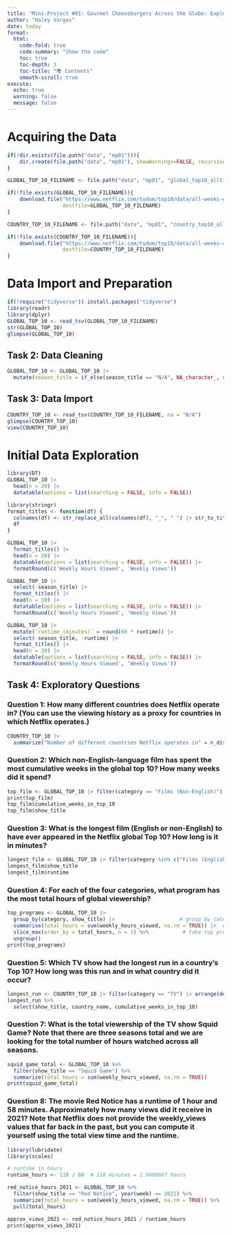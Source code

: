 ```yaml
---
title: "Mini-Project #01: Gourmet Cheeseburgers Across the Globe: Exploring the Most Popular Programming on Netflix"
author: "Haley Vargas"
date: today
format:
  html:
    code-fold: true
    code-summary: "Show the code"
    toc: true
    toc-depth: 3
    toc-title: "📚 Contents"
    smooth-scroll: true
execute:
  echo: true
  warning: false
  message: false
---
```

# Acquiring the Data
```r
if(!dir.exists(file.path("data", "mp01"))){
    dir.create(file.path("data", "mp01"), showWarnings=FALSE, recursive=TRUE)
}

GLOBAL_TOP_10_FILENAME <- file.path("data", "mp01", "global_top10_alltime.csv")

if(!file.exists(GLOBAL_TOP_10_FILENAME)){
    download.file("https://www.netflix.com/tudum/top10/data/all-weeks-global.tsv", 
                  destfile=GLOBAL_TOP_10_FILENAME)
}

COUNTRY_TOP_10_FILENAME <- file.path("data", "mp01", "country_top10_alltime.csv")

if(!file.exists(COUNTRY_TOP_10_FILENAME)){
    download.file("https://www.netflix.com/tudum/top10/data/all-weeks-countries.tsv", 
                  destfile=COUNTRY_TOP_10_FILENAME)
}
```

# Data Import and Preparation
```r
if(!require("tidyverse")) install.packages("tidyverse")
library(readr)
library(dplyr)
GLOBAL_TOP_10 <- read_tsv(GLOBAL_TOP_10_FILENAME)
str(GLOBAL_TOP_10)
glimpse(GLOBAL_TOP_10)
```

## Task 2: Data Cleaning
```r
GLOBAL_TOP_10 <- GLOBAL_TOP_10 |>
  mutate(season_title = if_else(season_title == "N/A", NA_character_, season_title))
```

## Task 3: Data Import
```r
COUNTRY_TOP_10 <- read_tsv(COUNTRY_TOP_10_FILENAME, na = "N/A")
glimpse(COUNTRY_TOP_10)
view(COUNTRY_TOP_10)
```

# Initial Data Exploration
```r
library(DT)
GLOBAL_TOP_10 |>
  head(n = 20) |>
  datatable(options = list(searching = FALSE, info = FALSE))
```
```r
library(stringr)
format_titles <- function(df) {
  colnames(df) <- str_replace_all(colnames(df), "_", " ") |> str_to_title()
  df
}

GLOBAL_TOP_10 |>
  format_titles() |>
  head(n = 20) |>
  datatable(options = list(searching = FALSE, info = FALSE)) |>
  formatRound(c('Weekly Hours Viewed', 'Weekly Views'))
```
```r
GLOBAL_TOP_10 |>
  select(-season_title) |>
  format_titles() |>
  head(n = 20) |>
  datatable(options = list(searching = FALSE, info = FALSE)) |>
  formatRound(c('Weekly Hours Viewed', 'Weekly Views'))
```
```r
GLOBAL_TOP_10 |>
  mutate(`runtime_(minutes)` = round(60 * runtime)) |>
  select(-season_title, -runtime) |>
  format_titles() |>
  head(n = 20) |>
  datatable(options = list(searching = FALSE, info = FALSE)) |>
  formatRound(c('Weekly Hours Viewed', 'Weekly Views'))
```
## Task 4: Exploratory Questions

### Question 1: How many different countries does Netflix operate in? (You can use the viewing history as a proxy for countries in which Netflix operates.)

```r
COUNTRY_TOP_10 |>
  summarize("Number of different countries Netflix operates in" = n_distinct(country_name))
```

### Question 2: Which non-English-language film has spent the most cumulative weeks in the global top 10? How many weeks did it spend?

```r
top_film <- GLOBAL_TOP_10 |> filter(category == "Films (Non-English)") |> arrange(desc(cumulative_weeks_in_top_10)) |>  slice(1)
print(top_film)
top_film$cumulative_weeks_in_top_10
top_film$show_title
```

### Question 3: What is the longest film (English or non-English) to have ever appeared in the Netflix global Top 10? How long is it in minutes?
```r
longest_film <- GLOBAL_TOP_10 |> filter(category %in% c("Films (English)", "Films (Non-English)")) |> arrange(desc(runtime)) |> slice(1)
longest_film$show_title
longest_film$runtime
```

### Question 4: For each of the four categories, what program has the most total hours of global viewership?
```r
top_programs <- GLOBAL_TOP_10 |>
  group_by(category, show_title) |>                     # group by category and title
  summarise(total_hours = sum(weekly_hours_viewed, na.rm = TRUE)) |>  # sum hours viewed
  slice_max(order_by = total_hours, n = 1) %>%           # take top program per category
  ungroup()
print(top_programs)
```

### Question 5: Which TV show had the longest run in a country’s Top 10? How long was this run and in what country did it occur?
```r
longest_run <- COUNTRY_TOP_10 |> filter(category == "TV") |> arrange(desc(cumulative_weeks_in_top_10)) |>  slice(1)
longest_run %>%
  select(show_title, country_name, cumulative_weeks_in_top_10)
```

### Question 7:  What is the total viewership of the TV show Squid Game? Note that there are three seasons total and we are looking for the total number of hours watched across all seasons.

```r
squid_game_total <- GLOBAL_TOP_10 %>%
  filter(show_title == "Squid Game") %>%
  summarize(total_hours = sum(weekly_hours_viewed, na.rm = TRUE))
print(squid_game_total)
```

### Question 8: The movie Red Notice has a runtime of 1 hour and 58 minutes. Approximately how many views did it receive in 2021? Note that Netflix does not provide the weekly_views values that far back in the past, but you can compute it yourself using the total view time and the runtime.
```r
library(lubridate)
library(scales)

# runtime in hours
runtime_hours <- 118 / 60  # 118 minutes = 1.9666667 hours

red_notice_hours_2021 <- GLOBAL_TOP_10 %>%
  filter(show_title == "Red Notice", year(week) == 2021) %>%
  summarize(total_hours = sum(weekly_hours_viewed, na.rm = TRUE)) %>%
  pull(total_hours)

approx_views_2021 <- red_notice_hours_2021 / runtime_hours
print(approx_views_2021)
```


